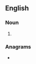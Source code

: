 ==English==

===Noun===
{{head|en|noun form}}

# {{plural of|bookcase|lang=en}}

===Anagrams===
* {{anagrams|en|a=abcekooss|case books|case-books|casebooks}}